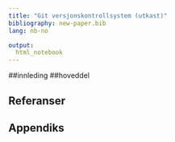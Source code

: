 ```yaml
---
title: "Git versjonskontrollsystem (utkast)"
bibliography: new-paper.bib
lang: nb-no

output:
  html_notebook
---
```


##innleding
##hoveddel





## Referanser
<DIV id="refs"></DIV>

## Appendiks
